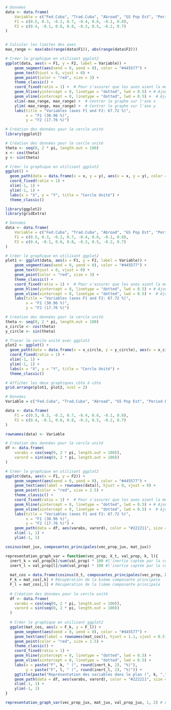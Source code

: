 ```r
# Données
data <- data.frame(
    Variable = c("Fed.Cuba", "Trad.Cuba", "Abroad", "GS Pop Est", "Period Death", "Period Birth", "Net Int Migration", "GS Pop Est"),
    F1 = c(0.5, 0.3, -0.2, 0.7, -0.4, 0.6, -0.1, 0.8),
    F2 = c(0.4, -0.1, 0.6, 0.8, -0.3, 0.5, -0.2, 0.7)
)


# Calculer les limites des axes
max_range <- max(abs(range(data$F1)), abs(range(data$F2)))

# Créer le graphique en utilisant ggplot2
ggplot(data, aes(x = F1, y = F2, label = Variable)) +
    geom_segment(aes(xend = 0, yend = 0), color = "#445577") +
    geom_text(hjust = 0, vjust = 0) +
    geom_point(color = "red", size = 3) +
    theme_classic() +
    coord_fixed(ratio = 1) +  # Pour s'assurer que les axes aient la même échelle
    geom_hline(yintercept = 0, linetype = "dotted", lwd = 0.5) + # Ajouter l'axe horizontal
    geom_vline(xintercept = 0, linetype = "dotted", lwd = 0.5) +  # Ajouter l'axe vertical
    xlim(-max_range, max_range) +  # Centrer le graphe sur l'axe x
    ylim(-max_range, max_range) +  # Centrer le graphe sur l'axe y
    labs(title = "Variables (axes F1 and F2: 67.72 %)",
         x = "F1 (30.96 %)",
         y = "F2 (17.76 %)")

```


```r
# Création des données pour le cercle unité
library(ggplot2)

# Création des données pour le cercle unité
theta <- seq(0, 2 * pi, length.out = 100)
x <- cos(theta)
y <- sin(theta)

# Créer le graphique en utilisant ggplot2
ggplot() +
  geom_path(data = data.frame(x = x, y = y), aes(x = x, y = y), color = "blue") +
  coord_fixed(ratio = 1) +
  xlim(-1, 1) +
  ylim(-1, 1) +
  labs(x = "X", y = "Y", title = "Cercle Unité") +
  theme_classic()


```


```r
library(ggplot2)
library(gridExtra)

# Données
data <- data.frame(
    Variable = c("Fed.Cuba", "Trad.Cuba", "Abroad", "GS Pop Est", "Period Death", "Period Birth", "Net Int Migration", "GS Pop Est"),
    F1 = c(0.5, 0.3, -0.2, 0.7, -0.4, 0.6, -0.1, 0.8),
    F2 = c(0.4, -0.1, 0.6, 0.8, -0.3, 0.5, -0.2, 0.7)
)

# Créer le graphique en utilisant ggplot2
plot1 <- ggplot(data, aes(x = F1, y = F2, label = Variable)) +
    geom_segment(aes(xend = 0, yend = 0), color = "#445577") +
    geom_text(hjust = 0, vjust = 0) +
    geom_point(color = "red", size = 3) +
    theme_classic() +
    coord_fixed(ratio = 1) +  # Pour s'assurer que les axes aient la même échelle
    geom_hline(yintercept = 0, linetype = "dotted", lwd = 0.5) + # Ajouter l'axe horizontal
    geom_vline(xintercept = 0, linetype = "dotted", lwd = 0.5) +  # Ajouter l'axe vertical
    labs(title = "Variables (axes F1 and F2: 67.72 %)",
         x = "F1 (30.96 %)",
         y = "F2 (17.76 %)")

# Création des données pour le cercle unité
theta <- seq(0, 2 * pi, length.out = 100)
x_circle <- cos(theta)
y_circle <- sin(theta)

# Tracer le cercle unité avec ggplot2
plot2 <- ggplot() +
  geom_path(data = data.frame(x = x_circle, y = y_circle), aes(x = x_circle, y = y_circle), color = "blue") +
  coord_fixed(ratio = 1) +
  xlim(-1, 1) +
  ylim(-1, 1) +
  labs(x = "X", y = "Y", title = "Cercle Unité") +
  theme_classic()

# Afficher les deux graphiques côte à côte
grid.arrange(plot1, plot2, ncol = 2)

```


```r
# Données
Variable = c("Fed.Cuba", "Trad.Cuba", "Abroad", "GS Pop Est", "Period Death", "Period Birth", "Net Int Migration", "GS Pop Ouest")

data <- data.frame(
    F1 = c(0.5, 0.3, -0.2, 0.7, -0.4, 0.6, -0.1, 0.8),
    F2 = c(0.4, -0.1, 0.6, 0.8, -0.3, 0.5, -0.2, 0.7)
)

rownames(data) <- Variable

# Création des données pour le cercle unité
df <- data.frame(
    varabs = cos(seq(0, 2 * pi, length.out = 100)),
    varord = sin(seq(0, 2 * pi, length.out = 100))
)

# Créer le graphique en utilisant ggplot2
ggplot(data, aes(x = F1, y = F2)) +
    geom_segment(aes(xend = 0, yend = 0), color = "#445577") +
    geom_text(aes(label = rownames(data)), hjust = 0, vjust = 0) +
    geom_point(color = "red", size = 2.5) +
    theme_classic() +
    coord_fixed(ratio = 1) +  # Pour s'assurer que les axes aient la même échelle
    geom_hline(yintercept = 0, linetype = "dotted", lwd = 0.5) + # Ajouter l'axe horizontal
    geom_vline(xintercept = 0, linetype = "dotted", lwd = 0.5) +  # Ajouter l'axe vertical
    labs(title = "Variables (axes F1 and F2: 67.72 %)",
         x = "F1 (30.96 %)",
         y = "F2 (17.76 %)") +
    geom_path(data = df, aes(varabs, varord), color = "#222211", size = 0.5) +
    xlim(-1, 1) +
    ylim(-1, 1)

```



```r
cosinus(mat_jux, composantes_principales(vec_prop_jux, mat_jux))
```

```r
representation_graph_var = function(vec_prop, X_t, val_prop, k, l){
  inert_k = val_prop[k]/sum(val_prop) * 100 #l'inertie captée par la comp k
  inert_l = val_prop[l]/sum(val_prop) * 100 #l'inertie captée par la comp k
  
  mat_cos = data.frame(cosinus(X_t, composantes_principales(vec_prop, X_t)))
  F_k = mat_cos[,k] # Récupération de la kième composante principale
  F_l = mat_cos[,l] # Récupération de la lième composante principale
  
  # Création des données pour le cercle unité
  df <- data.frame(
    varabs = cos(seq(0, 2 * pi, length.out = 100)),
    varord = sin(seq(0, 2 * pi, length.out = 100))
  )
  
  # Créer le graphique en utilisant ggplot2
  ggplot(mat_cos, aes(x = F_k, y = F_l)) +
    geom_segment(aes(xend = 0, yend = 0), color = "#445577") +
    geom_text(aes(label = rownames(mat_cos)), hjust = 1.1, vjust = 0.5) +  # Ajustement de la position du texte
    geom_point(color = "red", size = 1.5) +
    theme_classic() +
    coord_fixed(ratio = 1) +
    geom_hline(yintercept = 0, linetype = "dotted", lwd = 0.5) +
    geom_vline(xintercept = 0, linetype = "dotted", lwd = 0.5) +
    labs(x = paste("F", k, " (", round(inert_k, 2), "%)"),
         y = paste("F", l, " (", round(inert_l, 2), "%)")) +
    ggtitle(paste("Représentation des variables dans le plan (", k, ",", l, ")")) +
    geom_path(data = df, aes(varabs, varord), color = "#222211", size = 0.5) +  # Ajout du cercle unité
    xlim(-1, 1) +
    ylim(-1, 1)
}

representation_graph_var(vec_prop_jux, mat_jux, val_prop_jux, 1, 2) # Affichage de la représentation graphique des variables en plan principal (1,2)

```
